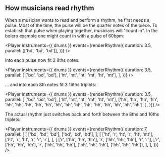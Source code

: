 ## How musicians read rhythm

When a musician wants to read and perform a rhythm, he first needs a pulse.
Most of the time, the pulse will be the quarter notes of the piece.
To establish that pulse when playing together, musicians will "count in".
In the bolero example one might count in with a pulse of 60bpm:

<Player
  instruments={{ drums }}
  events={renderRhythm({
    duration: 3.5,
    parallel: [['bd', 'bd', 'bd']],
  })}
/>

Into each pulse now fit 2 8ths notes:

<Player
  instruments={{ drums }}
  events={renderRhythm({
    duration: 3.5,
    parallel: [
      ['bd', 'bd', 'bd'],
      ['ht', 'mt', 'ht', 'mt', 'ht', 'mt'],
    ],
  })}
/>

... and into each 8th notes fit 3 16ths triplets:

<Player
  instruments={{ drums }}
  events={renderRhythm({
    duration: 3.5,
    parallel: [
      ['bd', 'bd', 'bd'],
      ['ht', 'mt', 'ht', 'mt', 'ht', 'mt'],
      ['hh', 'hh', 'hh', 'hh', 'hh', 'hh', 'hh', 'hh', 'hh', 'hh', 'hh', 'hh', 'hh', 'hh', 'hh', 'hh', 'hh', 'hh'],
    ],
  })}
/>

The actual rhythm just switches back and forth between the 8ths and 16ths triplets:

<Player
  instruments={{ drums }}
  events={renderRhythm({
    duration: 7,
    parallel: [
      [
        ['bd', 'bd', 'bd'],
        ['bd', 'bd', 'bd'],
      ],
      [
        ['ht', 'r', 'ht', 'r', 'ht', 'mt'],
        ['ht', 'r', 'ht', 'r', 'r', 'r'],
      ],
      [
        ['r', ['hh', 'hh', 'hh'], 'r', ['hh', 'hh', 'hh'], 'r', 'r'],
        ['r', ['hh', 'hh', 'hh'], 'r', ['hh', 'hh', 'hh'], ['hh', 'hh', 'hh'], ['hh', 'hh', 'hh']],
      ],
    ],
  })}
/>
